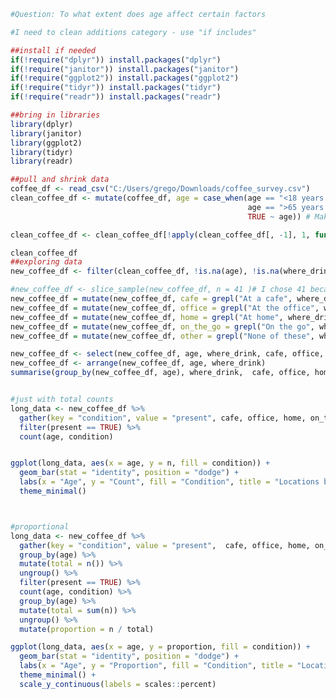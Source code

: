 ```r
#Question: To what extent does age affect certain factors

#I need to clean additions category - use "if includes"

##install if needed
if(!require("dplyr")) install.packages("dplyr")
if(!require("janitor")) install.packages("janitor")
if(!require("ggplot2")) install.packages("ggplot2")
if(!require("tidyr")) install.packages("tidyr")
if(!require("readr")) install.packages("readr")

##bring in libraries
library(dplyr)
library(janitor)
library(ggplot2)
library(tidyr)
library(readr)

##pull and shrink data
coffee_df <- read_csv("C:/Users/grego/Downloads/coffee_survey.csv")
clean_coffee_df <- mutate(coffee_df, age = case_when(age == "<18 years old" ~ "0-17 years old", 
                                                     age == ">65 years old" ~ "65+ years old",
                                                     TRUE ~ age)) # Make <18 and >65 years old properly alphabetized

clean_coffee_df <- clean_coffee_df[!apply(clean_coffee_df[, -1], 1, function(x) all(is.na(x))), ] #remove data if everything is NA

clean_coffee_df
##exploring data
new_coffee_df <- filter(clean_coffee_df, !is.na(age), !is.na(where_drink))

#new_coffee_df <- slice_sample(new_coffee_df, n = 41 )# I chose 41 because that is the max rows visible on my screen
new_coffee_df = mutate(new_coffee_df, cafe = grepl("At a cafe", where_drink))
new_coffee_df = mutate(new_coffee_df, office = grepl("At the office", where_drink))
new_coffee_df = mutate(new_coffee_df, home = grepl("At home", where_drink))
new_coffee_df = mutate(new_coffee_df, on_the_go = grepl("On the go", where_drink))
new_coffee_df = mutate(new_coffee_df, other = grepl("None of these", where_drink))

new_coffee_df <- select(new_coffee_df, age, where_drink, cafe, office, home, on_the_go, other, everything())
new_coffee_df <- arrange(new_coffee_df, age, where_drink)
summarise(group_by(new_coffee_df, age), where_drink,  cafe, office, home, on_the_go, other)


#just with total counts
long_data <- new_coffee_df %>%
  gather(key = "condition", value = "present", cafe, office, home, on_the_go, other) %>%
  filter(present == TRUE) %>%
  count(age, condition)


ggplot(long_data, aes(x = age, y = n, fill = condition)) +
  geom_bar(stat = "identity", position = "dodge") +
  labs(x = "Age", y = "Count", fill = "Condition", title = "Locations by Age") +
  theme_minimal()



#proportional
long_data <- new_coffee_df %>%
  gather(key = "condition", value = "present",  cafe, office, home, on_the_go, other) %>%
  group_by(age) %>%
  mutate(total = n()) %>%
  ungroup() %>%
  filter(present == TRUE) %>%
  count(age, condition) %>%
  group_by(age) %>%
  mutate(total = sum(n)) %>%
  ungroup() %>%
  mutate(proportion = n / total)

ggplot(long_data, aes(x = age, y = proportion, fill = condition)) +
  geom_bar(stat = "identity", position = "dodge") +
  labs(x = "Age", y = "Proportion", fill = "Condition", title = "Location of Consumption Proportionaly by Age") +
  theme_minimal() +
  scale_y_continuous(labels = scales::percent)
```
